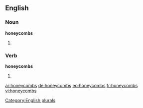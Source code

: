==English==

===Noun===
'''honeycombs'''

# {{plural of |[[honeycomb]]}}

===Verb===
'''honeycombs'''

# {{third-person singular of|[[honeycomb]]}}

[[Category:English plurals]]

[[ar:honeycombs]]
[[de:honeycombs]]
[[eo:honeycombs]]
[[fr:honeycombs]]
[[vi:honeycombs]]